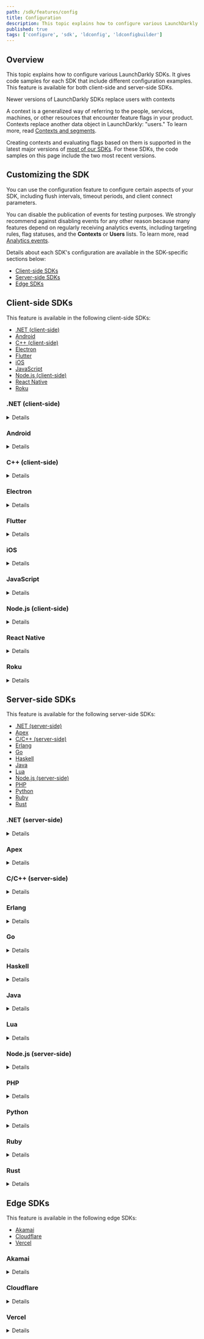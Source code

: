 ```yaml
---
path: /sdk/features/config
title: Configuration
description: This topic explains how to configure various LaunchDarkly SDKs, both client- and server-side.
published: true
tags: ['configure', 'sdk', 'ldconfig', 'ldconfigbuilder']
---
```


## Overview

This topic explains how to configure various LaunchDarkly SDKs. It gives code samples for each SDK that include different configuration examples. This feature is available for both client-side and server-side SDKs.

<Callout intent="info">
<CalloutTitle>Newer versions of LaunchDarkly SDKs replace users with contexts</CalloutTitle>
<CalloutDescription>

A context is a generalized way of referring to the people, services, machines, or other resources that encounter feature flags in your product. Contexts replace another data object in LaunchDarkly: "users." To learn more, read [Contexts and segments](/home/contexts).

Creating contexts and evaluating flags based on them is supported in the latest major versions of [most of our SDKs](/sdk). For these SDKs, the code samples on this page include the two most recent versions.

</CalloutDescription>
</Callout>

## Customizing the SDK

You can use the configuration feature to configure certain aspects of your SDK, including flush intervals, timeout periods, and client connect parameters.

You can disable the publication of events for testing purposes. We strongly recommend against disabling events for any other reason because many features depend on regularly receiving analytics events, including targeting rules, flag statuses, and the **Contexts** or **Users** lists. To learn more, read [Analytics events](/sdk/concepts/events).

Details about each SDK's configuration are available in the SDK-specific sections below:

* [Client-side SDKs](#client-side-sdks)
* [Server-side SDKs](#server-side-sdks)
* [Edge SDKs](#edge-sdks)

## Client-side SDKs

This feature is available in the following client-side SDKs:

* [.NET (client-side)](#net-client-side)
* [Android](#android)
* [C++ (client-side)](#c-client-side)
* [Electron](#electron)
* [Flutter](#flutter)
* [iOS](#ios)
* [JavaScript](#javascript)
* [Node.js (client-side)](#nodejs-client-side)
* [React Native](#react-native)
* [Roku](#roku)

### .NET (client-side)

<Details summary="Expand .NET (client-side) code sample">

<Callout intent="info">
<CalloutTitle>The .NET (client-side) SDK uses a mobile key</CalloutTitle>
<CalloutDescription>

The .NET (client-side) SDK uses a mobile key. Your environment's mobile key is available in the **Projects** tab of your [**Account settings**](https://app.launchdarkly.com/settings#/projects) page. To learn more about key types, read [Keys](/sdk/concepts/client-side-server-side#keys).

</CalloutDescription>
</Callout>

This code sample shows you how to create a custom configuration object to pass custom parameters to the client. With it, we've configured the event queue flush frequency.

You can configure `Configuration.Builder`:

<CodeSample>
<CSTab label=".NET SDK v3.0 (C#)">

```csharp
Configuration config = Configuration
    .Builder("mobile-key-123abc")
    .Events(Components.SendEvents().FlushInterval(TimeSpan.FromSeconds(2)))
    .Build();
LdClient client = LdClient.Init(config, context);
```

</CSTab>
<CSTab label=".NET SDK 2.x (C#)">

```csharp
Configuration config = Configuration
    .Builder("mobile-key-123abc")
    .Events(Components.SendEvents().FlushInterval(TimeSpan.FromSeconds(2)))
    .Build();
LdClient client = LdClient.Init(config, user);
```

</CSTab>
</CodeSample>

To learn more about the specific configuration options that are available in this SDK, read the [SDK's API docs](https://launchdarkly.github.io/dotnet-client-sdk/api/LaunchDarkly.Sdk.Client.Configuration.html).
</Details>

### Android

<Details summary="Expand Android code sample">

<Callout intent="info">
<CalloutTitle>The Android SDK uses a mobile key</CalloutTitle>
<CalloutDescription>

The Android SDK uses a mobile key. Your environment's mobile key is available in the **Projects** tab of your [**Account settings**](https://app.launchdarkly.com/settings#/projects) page. To learn more about key types, read [Keys](/sdk/concepts/client-side-server-side#keys).

</CalloutDescription>
</Callout>

This code sample shows you how to configure the client connect and flush interval parameters:

<CodeSample>
<CSTab label="Java">

```java
LDConfig ldConfig = new LDConfig.Builder()
    .mobileKey("mobile-key-123abc")
    .setConnectionTimeoutMillis(5000)
    .setEventsFlushIntervalMillis(5000)
    .build();
```

</CSTab>
<CSTab label="Kotlin">

```kotlin
val ldConfig: LDConfig = LDConfig.Builder()
    .setMobileKey("mobile-key-123abc")
    .setConnectionTimeoutMillis(5000)
    .setEventsFlushIntervalMillis(5000)
    .build()
```

</CSTab>
</CodeSample>

To learn more about the specific configuration options that are available in this SDK, read the [Javadoc](https://launchdarkly.github.io/android-client-sdk/com/launchdarkly/sdk/android/LDConfig.Builder.html).
</Details>

### C++ (client-side)

<Details summary="Expand C++ (client-side) code sample">

<Callout intent="info">
<CalloutTitle>The C++ (client-side) SDK uses a mobile key</CalloutTitle>
<CalloutDescription>

The C++ (client-side) SDK uses a mobile key. Your environment's mobile key is available in the **Projects** tab of your [**Account settings**](https://app.launchdarkly.com/settings#/projects) page. To learn more about key types, read [Keys](/sdk/concepts/client-side-server-side#keys).

</CalloutDescription>
</Callout>

This code sample shows you how to configure the event queue capacity and flush interval parameters:

<CodeSample>
<CSTab label="C++ SDK v3.0 (native)">

```cpp
auto config = client_side::ConfigBuilder("mobile-key-123abc").Events()
    .Capacity(1000)
    .FlushInterval(std::chrono::seconds(30))
    .Build();
```

</CSTab>
<CSTab label="C SDK v2.x (native)">

```c
struct LDConfig *config = LDConfigNew("mobile-key-123abc");
LDConfigSetEventsCapacity(config, 1000);
LDConfigSetEventsFlushIntervalMillis(config, 30000);
```

</CSTab>
</CodeSample>

To learn more about the configuration options that are available in this SDK, read [`ConfigBuilder`](https://launchdarkly.github.io/cpp-sdks/libs/client-sdk/docs/html/classlaunchdarkly_1_1config_1_1shared_1_1builders_1_1ConfigBuilder.html). To learn more about the event queue capacity and flush interval parameters specifically, read [`EventsBuilder`](https://launchdarkly.github.io/cpp-sdks/libs/client-sdk/docs/html/classlaunchdarkly_1_1config_1_1shared_1_1builders_1_1EventsBuilder.html).
</Details>

### Electron

<Details summary="Expand Electron code sample">

<Callout intent="info">
<CalloutTitle>The Electron SDK uses a client-side ID</CalloutTitle>
<CalloutDescription>

The Electron SDK uses a client-side ID. Your environment's client-side ID is available in the **Projects** tab of your [**Account settings**](https://app.launchdarkly.com/settings#/projects) page. To learn more about key types, read [Keys](/sdk/concepts/client-side-server-side#keys).

</CalloutDescription>
</Callout>

This code sample shows you how to create a custom configuration object to pass custom parameters to the client:

<CodeSample>
<CSTab label="JavaScript">

```js
const options = {
  allAttributesPrivate: true
};
const client = LDElectron.initializeInMain('client-side-id-123abc', user, options);

```

</CSTab>
<CSTab label="TypeScript">

```ts
import * as LDElectron from 'launchdarkly-electron-client-sdk'

const options: LDElectron.LDOptions = { allAttributesPrivate: true };
const client = LDElectron.initializeInMain('client-side-id-123abc', user, options);
```

</CSTab>
</CodeSample>

To learn more about the specific configuration options that are available in this SDK, read the [SDK's API docs](https://launchdarkly.github.io/electron-client-sdk/interfaces/_launchdarkly_electron_client_sdk_.ldoptions.html).
</Details>

### Flutter

<Details summary="Expand Flutter code sample">

<Callout intent="info">
<CalloutTitle>The Flutter SDK uses a mobile key</CalloutTitle>
<CalloutDescription>

The Flutter SDK uses a mobile key. Your environment's mobile key is available in the **Projects** tab of your [**Account settings**](https://app.launchdarkly.com/settings#/projects) page. To learn more about key types, read [Keys](/sdk/concepts/client-side-server-side#keys).

</CalloutDescription>
</Callout>

This code sample shows you how to configure the client connect and flush interval parameters:

<CodeSample>
<CSTab label="Dart">

```dart
LDConfig ldConfig = LDConfigBuilder('mobile-key-123abc')
    .connectionTimeoutMillis(5000)
    .eventsFlushIntervalMillis(5000)
    .build();
```

</CSTab>
</CodeSample>

 To learn more about the specific configuration options that are available in this SDK, read [`LDConfigBuilder`](https://pub.dev/documentation/launchdarkly_flutter_client_sdk/latest/launchdarkly_flutter_client_sdk/LDConfigBuilder-class.html).
 </Details>

### iOS

<Details summary="Expand iOS code sample">

<Callout intent="info">
<CalloutTitle>The iOS SDK uses a mobile key</CalloutTitle>
<CalloutDescription>

The iOS SDK uses a mobile key. Your environment's mobile key is available in the **Projects** tab of your [**Account settings**](https://app.launchdarkly.com/settings#/projects) page. To learn more about key types, read [Keys](/sdk/concepts/client-side-server-side#keys).

</CalloutDescription>
</Callout>

This code sample shows you how to configure the client connection timeout and event flush interval parameters:

<CodeSample>
<CSTab label="Swift">

```swift
var ldConfig = LDConfig(mobileKey: "mobile-key-123abc")
ldConfig.connectionTimeout = 10.0
ldConfig.eventFlushInterval = 30.0
```

</CSTab>
<CSTab label="Objective-C">

```objectivec
LDConfig *ldConfig = [[LDConfig alloc] initWithMobileKey:@"mobile-key-123abc"];
ldConfig.connectionTimeout = 10.0;
ldConfig.eventFlushInterval = 30.0;
```

</CSTab>
</CodeSample>

To learn more about the specific configuration options that are available in this SDK, read the [SDK's API docs](https://launchdarkly.github.io/ios-client-sdk/Structs/LDConfig.html).
</Details>

### JavaScript

<Details summary="Expand JavaScript code sample">

<Callout intent="info">
<CalloutTitle>The JavaScript SDK uses a client-side ID</CalloutTitle>
<CalloutDescription>

The JavaScript SDK uses a client-side ID. Your environment's client-side ID is available in the **Projects** tab of your [**Account settings**](https://app.launchdarkly.com/settings#/projects) page. To learn more about key types, read [Keys](/sdk/concepts/client-side-server-side#keys).

</CalloutDescription>
</Callout>

This code sample shows you how to create a custom configuration object to pass custom parameters to the client:

<CodeSample>
<CSTab label="JavaScript SDK v3.0">

```js
const options = { allAttributesPrivate: true };
const client = LDClient.initialize('client-side-id-123abc', context, options);

```

</CSTab>
<CSTab label="JavaScript SDK v3.0 (TypeScript)">

```ts
import * as LDClient from 'launchdarkly-js-client-sdk';

const options: LDClient.LDOptions = { allAttributesPrivate: true };
const client = LDClient.initialize('client-side-id-123abc', context, options);
```

</CSTab>
<CSTab label="JavaScript SDK v2.x">

```js
const options = { allAttributesPrivate: true };
const client = LDClient.initialize('client-side-id-123abc', user, options);

```

</CSTab>
<CSTab label="JS SDK v2.x (TypeScript)">

```ts
import * as LDClient from 'launchdarkly-js-client-sdk';

const options: LDClient.LDOptions = { allAttributesPrivate: true };
const client = LDClient.initialize('client-side-id-123abc', user, options);
```

</CSTab>
</CodeSample>

To learn more about the specific configuration options that are available in this SDK, read the [SDK's API docs](https://launchdarkly.github.io/js-client-sdk/interfaces/LDOptions.html).
</Details>

### Node.js (client-side)

<Details summary="Expand Node.js (client-side) code sample">

<Callout intent="info">
<CalloutTitle>The Node.js (client-side) SDK uses a client-side ID</CalloutTitle>
<CalloutDescription>

The Node.js (client-side) SDK uses a client-side ID. Your environment's client-side ID is available in the **Projects** tab of your [**Account settings**](https://app.launchdarkly.com/settings#/projects) page. To learn more about key types, read [Keys](/sdk/concepts/client-side-server-side#keys).

</CalloutDescription>
</Callout>

This code sample shows you how to create a custom configuration object to pass custom parameters to the client:

<CodeSample>
<CSTab label="Node.js SDK v3.0 (JavaScript)">

```js
const options = {
  flushInterval: 10000, // milliseconds
  allAttributesPrivate: true
};

const client = LDClient.initialize('client-side-id-123abc', context, options);
```

</CSTab>
<CSTab label="Node.js SDK v3.0 (TypeScript)">

```ts
import * as LDClient from 'launchdarkly-node-client-sdk';

const options: LDClient.LDOptions = {
  flushInterval: 10000, // milliseconds
  allAttributesPrivate: true,
};
const client = LDClient.initialize('client-side-id-123abc', context, options);
```

</CSTab>
<CSTab label="Node.js SDK v2.x (JavaScript)">

```js
const options = {
  flushInterval: 10000, // milliseconds
  allAttributesPrivate: true
};

const client = LDClient.initialize('client-side-id-123abc', user, options);
```

</CSTab>
<CSTab label="Node.js SDK v2.x (TypeScript)">

```ts
import * as LDClient from 'launchdarkly-node-client-sdk';

const options: LDClient.LDOptions = {
  flushInterval: 10000, // milliseconds
  allAttributesPrivate: true,
};
const client = LDClient.initialize('client-side-id-123abc', user, options);
```

</CSTab>
</CodeSample>

For a full guide to the available configuration options, read `LDOptions` in the [TypeScript reference](https://launchdarkly.github.io/node-client-sdk/interfaces/LDOptions.html).
</Details>

### React Native

<Details summary="Expand React Native code sample">

<Callout intent="info">
<CalloutTitle>The React Native SDK uses a mobile key</CalloutTitle>
<CalloutDescription>

The React Native SDK uses a mobile key. Your environment's mobile key is available in the **Projects** tab of your [**Account settings**](https://app.launchdarkly.com/settings#/projects) page. To learn more about key types, read [Keys](/sdk/concepts/client-side-server-side#keys).

</CalloutDescription>
</Callout>

This code sample shows you how to create a custom configuration object to pass custom parameters to the client.

The `config` object can include a variety of options. `mobileKey` is a required property, but all other properties are optional.

Here is an example:

<CodeSample>
<CSTab label="React Native SDK v7.0 (JavaScript)">

```js
let config = {
  mobileKey: 'mobile-key-123abc',
  connectionTimeout: 3000
  };
await client.configure(config, context);
```
</CSTab>
<CSTab label="React Native SDK v6.x (JavaScript)">

```js
let config = {
  mobileKey: 'mobile-key-123abc',
  connectionTimeoutMillis: 3000
  };
await client.configure(config, user);
```
</CSTab>
<CSTab label="React Native SDK v7.0 (TypeScript)">

```ts
import LDClient, { LDConfig } from 'launchdarkly-react-native-client-sdk';

let config: LDConfig = {
  mobileKey: 'mobile-key-123abc',
  connectionTimeout: 3000
};
await client.configure(config, context);
```
</CSTab>
<CSTab label="React Native SDK v6.x (TypeScript)">

```ts
import LDClient, * as ld from 'launchdarkly-react-native-client-sdk';

let config: ld.LDConfig = {
  mobileKey: 'mobile-key-123abc',
  connectionTimeoutMillis: 3000
};
await client.configure(config, user);
```
</CSTab>
</CodeSample>

To learn more about the specific configuration options that are available in this SDK, read the [SDK's API docs](https://launchdarkly.github.io/react-native-client-sdk/index.html#LDConfig).
</Details>

### Roku

<Details summary="Expand Roku code sample">

<Callout intent="info">
<CalloutTitle>The Roku SDK uses a mobile key</CalloutTitle>
<CalloutDescription>

The Roku SDK uses a mobile key. Your environment's mobile key is available in the **Projects** tab of your [**Account settings**](https://app.launchdarkly.com/settings#/projects) page. To learn more about key types, read [Keys](/sdk/concepts/client-side-server-side#keys).

</CalloutDescription>
</Callout>

This code sample shows you how to create a configuration object:

<CodeSample>
<CSTab label="BrightScript">

```brightscript
REM for a legacy Roku application
config = LaunchDarklyConfig("mobile-key-123abc")

REM for a SceneGraph Roku Application
config = LaunchDarklyConfig("mobile-key-123abc", CLIENT_SCENEGRAPH_NODE)

```

</CSTab>
</CodeSample>

We support the following configuration options for both SceneGraph and non-SceneGraph usage:

<CodeSample>
<CSTab label="BrightScript">

```brightscript
config.setAppURI(String)

config.setEventsURI(String)

config.setStreamURI(String)


config.setPollingIntervalSeconds(Integer)

config.setOffline(Boolean)


config.addPrivateAttribute(String)

config.setAllAttributesPrivate(Boolean)


config.setEventsCapacity(Integer)

config.setEventsFlushIntervalSeconds(Integer)


config.setLogger(Object)

config.setLoggerNode(Dynamic)

config.setStoreBackend(Object)

config.setStoreBackendNode(Dynamic)


config.setStreaming(Boolean)

config.setLogLevel(Integer)


config.setUseEvaluationReasons(Boolean)

config.setApplicationInfoValue(String, String)
```

</CSTab>
</CodeSample>
</Details>

## Server-side SDKs

This feature is available for the following server-side SDKs:

* [.NET (server-side)](#net-server-side)
* [Apex](#apex)
* [C/C++ (server-side)](#cc-server-side)
* [Erlang](#erlang)
* [Go](#go)
* [Haskell](#haskell)
* [Java](#java)
* [Lua](#lua)
* [Node.js (server-side)](#nodejs-server-side)
* [PHP](#php)
* [Python](#python)
* [Ruby](#ruby)
* [Rust](#rust)

### .NET (server-side)

<Details summary="Expand .NET (server-side) code sample">

<Callout intent="info">
<CalloutTitle>The .NET (server-side) SDK uses an SDK key</CalloutTitle>
<CalloutDescription>

The .NET (server-side) SDK uses an SDK key. Your environment's SDK key is available in the **Projects** tab of your [**Account settings**](https://app.launchdarkly.com/settings#/projects) page. To learn more about key types, read [Keys](/sdk/concepts/client-side-server-side#keys).

</CalloutDescription>
</Callout>

This code sample shows you how to pass custom parameters to the client by creating a custom configuration object:

<CodeSample>
<CSTab label="C#">

```csharp
var config = Configuration.Builder("sdk-key-123abc")
    .Events(
        Components.SendEvents().FlushInterval(TimeSpan.FromSeconds(2))
    )
    .Build();
var client = new LdClient(config);
```

</CSTab>
<CSTab label=".NET SDK v5.14.x and earlier (C#)">

```csharp
var config = Configuration.Builder("sdk-key-123abc")
    .EventFlushInterval(TimeSpan.FromSeconds(2))
    .Build();
var client = new LdClient(config);
```

</CSTab>
</CodeSample>

For a complete list of configuration options for the client, including proxy settings, timeouts, and streaming/polling options, read the SDK's API documentation for [`ConfigurationBuilder`](https://launchdarkly.github.io/dotnet-server-sdk/api/LaunchDarkly.Sdk.Server.ConfigurationBuilder.html).
</Details>

### Apex

<Details summary="Expand Apex code sample">

This code sample shows you how to configure the client to redact all user attributes in events:

<CodeSample>
<CSTab label="Apex">

```java
LDConfig config = new LDConfig.Builder()
    .setAllAttributesPrivate(true)
    .build();
```

</CSTab>
</CodeSample>

To learn more about the configuration options available for this SDK, read the [SDK's API docs](https://github.com/launchdarkly/apex-server-sdk/blob/master/doc.md#class-ldconfigbuilder).
</Details>

### C/C++ (server-side)

<Details summary="Expand C/C++ (server-side) code sample">

<Callout intent="info">
<CalloutTitle>The C/C++ (server-side) SDK uses an SDK key</CalloutTitle>
<CalloutDescription>

The C/C++ (server-side) SDK uses an SDK key. Your environment's SDK key is available in the **Projects** tab of your [**Account settings**](https://app.launchdarkly.com/settings#/projects) page. To learn more about key types, read [Keys](/sdk/concepts/client-side-server-side#keys).

</CalloutDescription>
</Callout>

<Callout intent="alert">
<CalloutTitle>Finish setting up your configuration client before you call `LDClientInit`</CalloutTitle>
<CalloutDescription>

You must finish setting up your configuration object before you call `LDClientInit`. If you initialize the client before configuration is complete, the SDK will not use anything you provide after initialization.

</CalloutDescription>
</Callout>

This code sample shows you how to configure the event queue capacity and flush interval parameters:

<CodeSample>
<CSTab label="C/C++">

```c
struct LDConfig *config = LDConfigNew("sdk-key-123abc");
LDConfigSetEventsCapacity(config, 1000);
LDConfigSetEventsFlushInterval(config, 30000);
```

</CSTab>
</CodeSample>

For a complete list of configuration options, read the [SDK's API docs](https://launchdarkly.github.io/c-server-sdk/config_8h.html).
</Details>

### Erlang

<Details summary="Expand Erlang code sample">

<Callout intent="info">
<CalloutTitle>The Erlang SDK uses an SDK key</CalloutTitle>
<CalloutDescription>

The Erlang SDK uses an SDK key. Your environment's SDK key is available in the **Projects** tab of your [**Account settings**](https://app.launchdarkly.com/settings#/projects) page. To learn more about key types, read [Keys](/sdk/concepts/client-side-server-side#keys).

</CalloutDescription>
</Callout>

This code sample shows you how to pass custom parameters when the client starts with the `Options` map parameter. The code in this example turns off streaming, so the SDK connects to LaunchDarkly through polling.

To pass custom parameters:

<CodeSample>
<CSTab label="Erlang">

```erlang
% Specify options
ldclient:start_instance("sdk-key-123abc", #{stream => false})

% With a custom instance name
ldclient:start_instance("sdk-key-123abc", your_instance, #{stream => false})
```

</CSTab>
</CodeSample>
</Details>

### Go

<Details summary="Expand Go code sample">

<Callout intent="info">
<CalloutTitle>The Go SDK uses an SDK key</CalloutTitle>
<CalloutDescription>

The Go SDK uses an SDK key. Your environment's SDK key is available in the **Projects** tab of your [**Account settings**](https://app.launchdarkly.com/settings#/projects) page. To learn more about key types, read [Keys](/sdk/concepts/client-side-server-side#keys).

</CalloutDescription>
</Callout>

This code sample shows you how to pass custom parameters to the client by creating a custom configuration object. The code in this sample configures the event flush interval parameter.

To pass custom parameters:

<CodeSample>
<CSTab label="Go SDK v6.0">

```go
import (
    "time"

    ld "github.com/launchdarkly/go-server-sdk/v6"
    "github.com/launchdarkly/go-server-sdk/v6/ldcomponents"
)

var config ld.Config

config.Events = ldcomponents.SendEvents().FlushInterval(10*time.Second)

client, _ := ld.MakeCustomClient("sdk-key-123abc", config, 5*time.Second)
```

</CSTab>
<CSTab label="Go SDK v5.x">

```go
import (
    "time"

    ld "gopkg.in/launchdarkly/go-server-sdk.v5"
    "gopkg.in/launchdarkly/go-server-sdk.v5/ldcomponents"
)

var config ld.Config

config.Events = ldcomponents.SendEvents().FlushInterval(10*time.Second)

client, _ := ld.MakeCustomClient("sdk-key-123abc", config, 5*time.Second)
```

</CSTab>
</CodeSample>

To learn more about the configuration options, read [`Config`](https://pkg.go.dev/github.com/launchdarkly/go-server-sdk/v6#Config).
</Details>

### Haskell

<Details summary="Expand Haskell code sample">

<Callout intent="info">
<CalloutTitle>The Haskell SDK uses an SDK key</CalloutTitle>
<CalloutDescription>

The Haskell SDK uses an SDK key. Your environment's SDK key is available in the **Projects** tab of your [**Account settings**](https://app.launchdarkly.com/settings#/projects) page. To learn more about key types, read [Keys](/sdk/concepts/client-side-server-side#keys).

</CalloutDescription>
</Callout>

This code sample shows you how to pass custom parameters to the client by creating a custom configuration object. This example configures the event queue capacity and flush interval parameters.

To pass custom parameters:

<CodeSample>
<CSTab label="Haskell">

```haskell
{-# LANGUAGE OverloadedStrings #-}

import LaunchDarkly.Server.Config

import Data.Function ((&))

config :: Config
config = (makeConfig "sdk-key-123abc")
    & configSetEventsCapacity 1000
    & configSetFlushIntervalSeconds 30
```

</CSTab>
</CodeSample>

To learn more about the specific configuration properties that are available in this SDK, read the [SDK's API docs](https://launchdarkly.github.io/haskell-server-sdk/LaunchDarkly-Server-Config.html).
</Details>

### Java

<Details summary="Expand Java code sample">

<Callout intent="info">
<CalloutTitle>The Java SDK uses an SDK key</CalloutTitle>
<CalloutDescription>

The Java SDK uses an SDK key. Your environment's SDK key is available in the **Projects** tab of your [**Account settings**](https://app.launchdarkly.com/settings#/projects) page. To learn more about key types, read [Keys](/sdk/concepts/client-side-server-side#keys).

</CalloutDescription>
</Callout>

This code sample shows you how to pass custom parameters to the client by creating a custom configuration object.

In this example, we've configured two properties for HTTP (the connect and socket timeouts), and one property for analytics events (the event flush interval).

To pass custom parameters:

<CodeSample>
<CSTab label="Java">

```java
LDConfig config = new LDConfig.Builder()
  .http(
    Components.httpConfiguration()
      .connectTimeout(Duration.ofSeconds(3))
      .socketTimeout(Duration.ofSeconds(3))
  )
  .events(
    Components.sendEvents()
      .flushInterval(Duration.ofSeconds(10))
  )
  .build();
LDClient client = new LDClient("sdk-key-123abc", config);
```

</CSTab>
</CodeSample>

For a complete list of configuration options for the client, including proxy settings, timeouts, and streaming/polling options, read the Javadoc for [LDConfig.Builder](https://javadoc.io/doc/com.launchdarkly/launchdarkly-java-server-sdk/latest/com/launchdarkly/sdk/server/LDConfig.Builder.html). You can also read the [5.x version](https://javadoc.io/doc/com.launchdarkly/launchdarkly-java-server-sdk/5.10.2/com/launchdarkly/client/LDConfig.Builder.html).
</Details>

### Lua

<Details summary="Expand Lua code sample">

<Callout intent="info">
<CalloutTitle>The Lua SDK uses an SDK key</CalloutTitle>
<CalloutDescription>

The Lua SDK uses an SDK key. Your environment's SDK key is available in the **Projects** tab of your [**Account settings**](https://app.launchdarkly.com/settings#/projects) page. To learn more about key types, read [Keys](/sdk/concepts/client-side-server-side#keys).

</CalloutDescription>
</Callout>

This code sample shows you how to pass custom parameters to the client by creating a custom configuration object.

<Callout intent="alert">
<CalloutTitle>Finish setting up your configuration client before you call `LDClientInit`</CalloutTitle>
<CalloutDescription>

You must finish setting up your configuration object before you call `LDClientInit`. If you initialize the client before configuration is complete, the SDK will not use anything you provide after initialization.

</CalloutDescription>
</Callout>

Here, we've configured the event queue capacity and flush interval parameters:

<CodeSample>
<CSTab label="Lua">

```lua
local config = {
    key                 = sdk-key-123abc,
    eventsCapacity      = 1000,
    eventsFlushInterval = 30000
}

local client = ld.clientInit(config, 1000)
```

</CSTab>
</CodeSample>

To learn more about configuration options, read the [SDK's API docs](https://launchdarkly.github.io/lua-server-sdk/modules/launchdarkly-server-sdk.html#makeClient).
</Details>

### Node.js (server-side)

<Details summary="Expand Node.js (server-side) code sample">

<Callout intent="info">
<CalloutTitle>The Node.js (server-side) SDK uses an SDK key</CalloutTitle>
<CalloutDescription>

The Node.js (server-side) SDK uses an SDK key. Your environment's SDK key is available in the **Projects** tab of your [**Account settings**](https://app.launchdarkly.com/settings#/projects) page. To learn more about key types, read [Keys](/sdk/concepts/client-side-server-side#keys).

</CalloutDescription>
</Callout>

This code sample shows you how to pass custom parameters to the client by creating a custom configuration object:

<CodeSample>
<CSTab label="Node.js SDK v8.x (TypeScript)">

```ts
import * as ld from '@launchdarkly/node-server-sdk';

const options: ld.LDOptions = {
  timeout: 3,
};
const client = ld.init('sdk-key-123abc', options);
```

</CSTab>
<CSTab label="Node.js SDK v7.x (JavaScript)">

```js
const options = {
  timeout: 3
};
client = ld.init('sdk-key-123abc', options);
```

</CSTab>
<CSTab label="Node.js SDK v7.x (TypeScript)">

```ts
import * as ld from 'launchdarkly-node-server-sdk';

const options: ld.LDOptions = {
  timeout: 3,
};
const client = ld.init('sdk-key-123abc', options);
```

</CSTab>
</CodeSample>

To learn more about the specific configuration options that are available in this SDK, read the [SDK's API docs](https://launchdarkly.github.io/js-core/packages/sdk/server-node/docs/interfaces/LDOptions.html).
</Details>

### PHP

<Details summary="Expand PHP code sample">

<Callout intent="info">
<CalloutTitle>The PHP SDK uses an SDK key</CalloutTitle>
<CalloutDescription>

The PHP SDK uses an SDK key. Your environment's SDK key is available in the **Projects** tab of your [**Account settings**](https://app.launchdarkly.com/settings#/projects) page. To learn more about key types, read [Keys](/sdk/concepts/client-side-server-side#keys).

</CalloutDescription>
</Callout>

This code sample uses the `cache` option, which passes as an array to the client constructor. There are a few additional options you can set in this array.

We've set the client connect timeout to three seconds in addition to providing a custom cache storage provider.

<Callout intent="alert">
<CalloutTitle>Sending events in PHP</CalloutTitle>
<CalloutDescription>

The LaunchDarkly SDK sends data back to our server to record events from track and variation calls. On our other platforms, this data is sent asynchronously, so that it adds no latency to serving web pages. PHP's shared-nothing architecture makes this difficult.

By default, LaunchDarkly forks an external process that executes `curl` to send this data. In practice, we've found that this is the most reliable way to send data without introducing latency to page load times. If your server does not have `curl` installed, or has other restrictions that make it impossible to invoke `curl` as an external process, you may need to implement a custom `EventProcessor` to send events to LaunchDarkly.

</CalloutDescription>
</Callout>

Here is an example:

<CodeSample>
<CSTab label="PHP">

```php
$client = new LaunchDarkly\LDClient("sdk-key-123abc", array("cache" => $cacheStorage, "connect_timeout" => 3));
```

</CSTab>
</CodeSample>

For a complete list of customizable parameters, read the documentation for the [LDClient constructor](http://launchdarkly.github.io/php-server-sdk/classes/LaunchDarkly-LDClient.html#method___construct).
</Details>

### Python

<Details summary="Expand Python code sample">

<Callout intent="info">
<CalloutTitle>The Python SDK uses an SDK key</CalloutTitle>
<CalloutDescription>

The Python SDK uses an SDK key. Your environment's SDK key is available in the **Projects** tab of your [**Account settings**](https://app.launchdarkly.com/settings#/projects) page. To learn more about key types, read [Keys](/sdk/concepts/client-side-server-side#keys).

</CalloutDescription>
</Callout>

This code sample shows you how to pass custom parameters to the client by creating a custom configuration object:

<CodeSample>
<CSTab label="Python">

```python
config = Config(sdk_key='sdk-key-123abc', http=HTTPConfig(connect_timeout=5))
ldclient.set_config(config)
```

</CSTab>
</CodeSample>

The `Config` type lets you specify a variety of options. To learn more about the specific configuration options that are available in this SDK, read the [SDK's API docs](https://launchdarkly-python-sdk.readthedocs.io/en/latest/api-main.html#module-ldclient.config).
</Details>

### Ruby

<Details summary="Expand Ruby code sample">

<Callout intent="info">
<CalloutTitle>The Ruby SDK uses an SDK key</CalloutTitle>
<CalloutDescription>

The Ruby SDK uses an SDK key. Your environment's SDK key is available in the **Projects** tab of your [**Account settings**](https://app.launchdarkly.com/settings#/projects) page. To learn more about key types, read [Keys](/sdk/concepts/client-side-server-side#keys).

</CalloutDescription>
</Callout>

This code sample shows you how to configure the behavior of the client by creating a custom configuration object.

The client constructor takes a configuration object as an optional parameter. In this example, we've set the connection timeout to LaunchDarkly to one second, and the read timeout to two seconds.

To create a custom configuration object:

<CodeSample>
<CSTab label="Ruby">

```ruby
config = LaunchDarkly::Config.new({connect_timeout: 1, read_timeout: 1})
client = LaunchDarkly::LDClient.new("sdk-key-123abc", config)
```

</CSTab>
</CodeSample>

To learn more about the specific configuration options that are available in this SDK, read the [SDK's API docs](https://launchdarkly.github.io/ruby-server-sdk/LaunchDarkly/Config).
</Details>

### Rust

<Details summary="Expand Rust code sample">

<Callout intent="info">
<CalloutTitle>The Rust SDK uses an SDK key</CalloutTitle>
<CalloutDescription>

The Rust SDK uses an SDK key. Your environment's SDK key is available in the **Projects** tab of your [**Account settings**](https://app.launchdarkly.com/settings#/projects) page. To learn more about key types, read [Keys](/sdk/concepts/client-side-server-side#keys).

</CalloutDescription>
</Callout>

This code sample shows you how to pass custom parameters to the client by creating a custom configuration object:

<CodeSample>
<CSTab label="Rust">

```rust
let config = ConfigBuilder::new("sdk-key-123abc")
  .offline(true)
  .build();
let client = Client::build(config).unwrap();
```

</CSTab>
</CodeSample>

The `Config` type lets you specify a variety of options. To learn more about the specific configuration options that are available in this SDK, read the [SDK's API docs](https://docs.rs/launchdarkly-server-sdk/latest/launchdarkly_server_sdk/struct.Config.html).
</Details>

## Edge SDKs

This feature is available in the following edge SDKs:

* [Akamai](#akamai)
* [Cloudflare](#cloudflare)
* [Vercel](#vercel)

### Akamai

<Details summary="Expand Akamai code sample">

<Callout intent="info">
<CalloutTitle>The Akamai SDK uses a client-side ID</CalloutTitle>
<CalloutDescription>

The Akamai SDK uses a client-side ID. Your environment's client-side ID is available in the **Projects** tab of your [**Account settings**](https://app.launchdarkly.com/settings#/projects) page. To learn more about key types, read [Keys](/sdk/concepts/client-side-server-side#keys).

</CalloutDescription>
</Callout>

This code sample shows you how to pass custom parameters to the client by creating a custom configuration object. The Akamai SDK only supports the logger configuration option.

<CodeSample>
<CSTab label="Akamai SDK">

```ts
import { init, LDOptions, BasicLogger } from '@launchdarkly/akamai-server-edgekv-sdk';

const options: LDOptions = {
  logger: BasicLogger.get(),
};

const ldClient = init({
  sdkKey: 'client-side-id-123abc',
  namespace: 'your-edgekv-namespace',
  group: 'your-edgekv-group-id',
  options: options,
});
```

</CSTab>
<CSTab label="Akamai SDK, if using your own feature store">

```ts
// If you are using your own feature store,
// make sure to import 'init' from the 'akamai-server-base-sdk'
// rather than from 'akamai-server-edgekv-sdk'

import { init, EdgeProvider, LDOptions, BasicLogger } from '@launchdarkly/akamai-server-base-sdk';

// When using your own feature store, you must create a new class that
// implements EdgeProvider. To learn more, read
// https://docs.launchdarkly.com/sdk/edge/akamai#getting-started
class FeatureStore implements EdgeProvider {
  async get(rootKey: string): Promise<string> {
    return flagData;
  }
}

const options: LDOptions = {
  logger: BasicLogger.get(),
};

const ldClient = init({
  sdkKey: 'client-side-id-123abc',
  featureStoreProvider: new FeatureStore(),
  options: options,
});
```


</CSTab>
</CodeSample>

To learn more about the specific configuration options that are available in this SDK, read [`LDOptions`](https://launchdarkly.github.io/js-core/packages/sdk/akamai-edgekv/docs/types/LDOptions.html).
</Details>

### Cloudflare

<Details summary="Expand Cloudflare code sample">

<Callout intent="info">
<CalloutTitle>The Cloudflare SDK uses a client-side ID</CalloutTitle>
<CalloutDescription>

The Cloudflare SDK uses a client-side ID. Your environment's client-side ID is available in the **Projects** tab of your [**Account settings**](https://app.launchdarkly.com/settings#/projects) page. To learn more about key types, read [Keys](/sdk/concepts/client-side-server-side#keys).

</CalloutDescription>
</Callout>

This code sample shows you how to pass custom parameters to the client by creating a custom configuration object. The Cloudflare SDK only supports the logger configuration option.

<CodeSample>
<CSTab label="TypeScript">

```typescript
import { BasicLogger, init, LDOptions } from '@launchdarkly/cloudflare-server-sdk';

const options: LDOptions = {
  logger: new BasicLogger({ destination: console.log }),
};

client = init('client-side-id-123abc', env.LD_KV, options);
```

</CSTab>
</CodeSample>

To learn more about the specific configuration options that are available in this SDK, read the [SDK's API docs](https://launchdarkly.github.io/js-core/packages/sdk/cloudflare/docs/types/LDOptions.html).
</Details>

### Vercel

<Details summary="Expand Vercel code sample">

<Callout intent="info">
<CalloutTitle>The Vercel SDK uses a client-side ID</CalloutTitle>
<CalloutDescription>

The Vercel SDK uses a client-side ID. Your environment's client-side ID is available in the **Projects** tab of your [**Account settings**](https://app.launchdarkly.com/settings#/projects) page. To learn more about key types, read [Keys](/sdk/concepts/client-side-server-side#keys).

</CalloutDescription>
</Callout>

This code sample shows you how to pass custom parameters to the client by creating a custom configuration object. The Vercel SDK only supports the logger configuration option.

<CodeSample>
<CSTab label="TypeScript">

```typescript
import { createClient } from '@vercel/edge-config';
import { BasicLogger, init, LDOptions } from '@launchdarkly/vercel-server-sdk';

const edgeClient = createClient(process.env.EDGE_CONFIG);

const options: LDOptions = {
  logger: new BasicLogger({ destination: console.log }),
};

client = init('client-side-id-123abc', env.LD_KV, edgeClient);
```

</CSTab>
</CodeSample>

To learn more about the specific configuration options that are available in this SDK, read [`LDOptions`](https://launchdarkly.github.io/js-core/packages/sdk/vercel/docs/types/LDOptions.html).
</Details>
